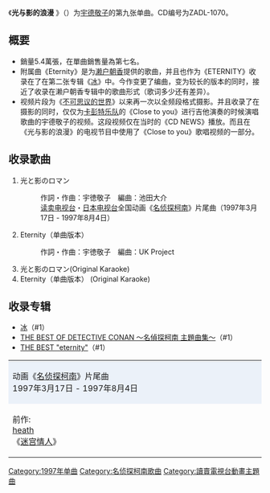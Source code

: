 {{unreferenced|time=2011-11-03T15:28:00+00:00}}
{{Infobox Single
| Name           = 光与影的浪漫<br/>光と影のロマン
| Artist         = [[宇德敬子|宇德敬子]]
| A-side         = 光と影のロマン
| B-side         = Eternity（单曲版本）
| Released       = 1997年5月14日
| Format         = 
| Recorded       = 
| Genre          = [[J-POP|J-POP]]
| Length         = 
| Label          = [[ZAIN_RECORDS|ZAIN RECORDS]]
| Writer         = 
| Producer       = BMF
| Certification  = 
| Chart position = *周间最高位20位（[[Oricon公信榜|Oricon]]）
| Last single    = [[message_(宇德敬子单曲)|message]]<br />（1996年）
| This single    = '''光与影的浪漫'''<br />（1997年）
| Next single    = [[满潮的满月|满潮的满月]]<br />（1997年） 
| Misc           = 
}}
《'''光与影的浪漫''' 》（{{lang-ja|'''光と影のロマン'''}}）为[[宇德敬子|宇德敬子]]的第九张单曲。CD编号为ZADL-1070。

== 概要 ==
*銷量5.4萬張，在單曲銷售量為第七名。
*附属曲《Eternity》是为[[濑户朝香|濑户朝香]]提供的歌曲，并且也作为《ETERNITY》收录在了在第二张专辑《[[冰(宇德敬子专辑)|冰]]》中。今作变更了编曲，变为较长的版本的同时，接近了收录在濑户朝香专辑中的歌曲形式（歌词多少还有差异）。
*视频片段为《[[不可思议的世界|不可思议的世界]]》以来再一次以全频段格式摄影。并且收录了在摄影的同时，仅仅为[[卡彭特乐队|卡彭特乐队]]的《Close to you》进行吉他演奏的时候演唱歌曲的宇德敬子的视频。这段视频仅在当时的《CD NEWS》播放。而且在《光与影的浪漫》的电视节目中使用了《Close to you》歌唱视频的一部分。

== 收录歌曲 ==
# 光と影のロマン
#: 作詞・作曲：宇徳敬子　編曲：池田大介
#:[[读卖电视台|读卖电视台]]・[[日本电视台|日本电视台]]全国动画《[[名侦探柯南_(动画)|名侦探柯南]]》片尾曲（1997年3月17日 - 1997年8月4日）
# Eternity（单曲版本）
#: 作詞・作曲：宇徳敬子　編曲：UK Project
# 光と影のロマン(Original Karaoke)
# Eternity（单曲版本） (Original Karaoke)

== 收录专辑 ==
*[[冰(宇德敬子专辑)|冰]]（#1）
*[[THE_BEST_OF_DETECTIVE_CONAN_～名偵探柯南_主題曲集～|THE BEST OF DETECTIVE CONAN ～名偵探柯南 主題曲集～]]（#1）
*[[THE_BEST_"eternity"|THE BEST "eternity"]]（#1）

{| border="2" cellspacing="0" style="margin-left: auto; margin-right: auto;"
|- style="text-align: center;"
|colspan="3" style="background-color: #EBF1F9;"| 动画《[[名侦探柯南_(动画)|名侦探柯南]]》片尾曲<br />1997年3月17日 - 1997年8月4日
|- style="text-align: center; font-size: smaller;"
| style="width: 30%;"|前作:<br />[[heath|heath]]<br />《[[迷宫情人|迷宫情人]]》
| style="width: 40%;"|[[宇徳敬子|宇徳敬子]]<br />《'''光与影的浪漫'''》
| style="width: 30%;"|次作:<br />[[DEEN|DEEN]]<br />《[[没有你的夏天|没有你的夏天]]》
|}

{{宇德敬子}}
{{名侦探柯南}}

{{DEFAULTSORT:Hikari to Kage no Roman}}
[[Category:1997年单曲|Category:1997年单曲]]
[[Category:名侦探柯南歌曲|Category:名侦探柯南歌曲]]
[[Category:讀賣電視台動畫主題曲|Category:讀賣電視台動畫主題曲]]